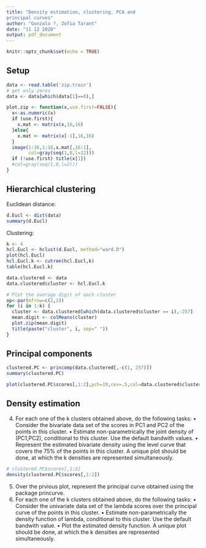 ```yaml
---
title: "Density estimation, clustering, PCA and
principal curves"
author: "Gonzalo ?, Zofia Tarant"
date: "11 12 2020"
output: pdf_document
---
```


```r
knitr::opts_chunk$set(echo = TRUE)
```

## Setup

```r
data <- read.table('zip.train')
# get only zeros
data <- data[which(data[1]==0),]
```
```r
plot.zip <- function(x,use.first=FALSE){
  x<-as.numeric(x)
  if (use.first){
    x.mat <- matrix(x,16,16)
  }else{
    x.mat <- matrix(x[-1],16,16)
  }
  image(1:16,1:16,x.mat[,16:1],
        col=gray(seq(1,0,l=12)))
  if (!use.first) title(x[1])
  #col=gray(seq(1,0,l=2)))
}
```

## Hierarchical clustering

Euclidean distance:
```r
d.Eucl <- dist(data)
summary(d.Eucl)
```

Clustering:


```r
k <- 4
hcl.Eucl <- hclust(d.Eucl, method="ward.D")
plot(hcl.Eucl)
hcl.Eucl.k <- cutree(hcl.Eucl,k)
table(hcl.Eucl.k)

data.clustered <- data
data.clustered$cluster <- hcl.Eucl.k

# Plot the average digit of each cluster
op<-par(mfrow=c(2,2))
for (i in 1:k) {
  cluster <- data.clustered[which(data.clustered$cluster == i),-257]
  mean.digit <- colMeans(cluster)
  plot.zip(mean.digit)
  title(paste("cluster", i, sep=" "))
}

```
## Principal components

```r
clustered.PC <- princomp(data.clustered[,-c(1, 257)])
summary(clustered.PC)
```
```r
plot(clustered.PC$scores[,1:2],pch=19,cex=.5,col=data.clustered$cluster)
```
## Density estimation

4. For each one of the k clusters obtained above, do the following tasks:
• Consider the bivariate data set of the scores in PC1 and PC2 of the points in this cluster.
• Estimate non-parametrically the joint density of (PC1,PC2), conditional to this cluster. Use the default
bandwith values.
• Represent the estimated bivariate density using the level curve that covers the 75% of the points in this
cluster.
A unique plot should be done, at which the k densities are represented simultaneously.

```r
# clustered.PC$scores[,1:2]
density(clustered.PC$scores[,1:2])
```

5. Over the prvious plot, represent the principal curve obtained using the package princurve.
6. For each one of the k clusters obtained above, do the following tasks:
• Consider the univariate data set of the lambda scores over the principal curve of the points in this
cluster.
• Estimate non-parametrically the density function of lambda, conditional to this cluster. Use the default
bandwith value.
• Plot the estimated density function.
A unique plot should be done, at which the k densities are represented simultaneously.
